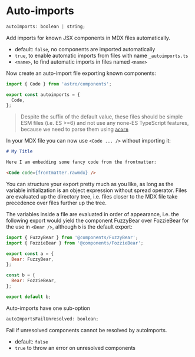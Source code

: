 # Auto-imports

```js
autoImports: boolean | string;
```

Add imports for known JSX components in MDX files automatically.

- default: `false`, no components are imported automatically
- `true`, to enable automatic imports from files with name `_autoimports.ts`
- `<name>`, to find automatic imports in files named `<name>`

Now create an auto-import file exporting known components:

```js
import { Code } from 'astro/components';

export const autoimports = {
  Code,
};
```

> Despite the suffix of the default value, these files should be simple ESM files (i.e. ES >=6) and not use any none-ES TypeScript features, because we need to parse them using [`acorn`](https://www.npmjs.com/package/acorn)

In your MDX file you can now use `<Code ... />` without importing it:

```md
# My Title

Here I am embedding some fancy code from the frontmatter:

<Code code={frontmatter.rawmdx} />
```

You can structure your export pretty much as you like, as long as the variable initialization is an object expression without spread operator. Files are evaluated up the directory tree, i.e. files closer to the MDX file take precedence over files further up the tree.

The variables inside a file are evaluated in order of appearance, i.e. the following export would yield the component FuzzyBear over FozzieBear for the use in `<Bear />`, although `b` is the default export:

```js
import { FuzzyBear } from '@components/FuzzyBear';
import { FozzieBear } from '@components/FozzieBear';

export const a = {
  Bear: FuzzyBear,
};

const b = {
  Bear: FozzieBear,
};

export default b;
```

Auto-imports have one sub-option

```js
autoImportsFailUnresolved: boolean;
```

Fail if unresolved components cannot be resolved by autoImports.

- default: `false`
- `true` to throw an error on unresolved components
